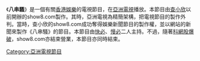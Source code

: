 《'''八串騷'''》是一個有關[[香港娛樂|香港娛樂]]的電視節目，在[[亞洲電視|亞洲電視]]播放。本節目由[[查小欣|查小欣]]以前開辦的show8.com製作。其時，亞洲電視為精簡架構，把電視節目的製作外判。當時，查小欣的show8.com成功奪得娛樂新聞節目的製作權，並以網站的新聞來製作《八串騷》的節目。本節目由[[快必|快必]]、[[慢必|慢必]]二人主持。不過，隨著[[科網股爆破|科網股爆破]]，show8.com亦結束營業，本節目亦同時結束。

{{HK-tv-stub}}

[[Category:亞洲電視節目|Category:亞洲電視節目]]